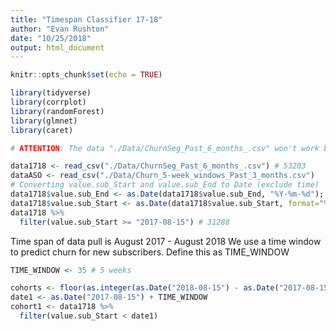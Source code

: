 ```yaml
---
title: "Timespan Classifier 17-18"
author: "Evan Rushton"
date: "10/25/2018"
output: html_document
---
```


```r
knitr::opts_chunk$set(echo = TRUE)
```

```r
library(tidyverse)
library(corrplot)
library(randomForest)
library(glmnet)
library(caret)
```

```r

# ATTENTION: The data "./Data/ChurnSeg_Past_6_months_.csv" won't work because it is aggregated aross subscription duration. Need to constrina the data during aggregation step in JQL

data1718 <- read_csv("./Data/ChurnSeg_Past_6_months_.csv") # 53203
dataASO <- read_csv("./Data/Churn_5-week_windows_Past_3_months.csv")
# Converting value.sub_Start and value.sub_End to Date (exclude time)
data1718$value.sub_End <- as.Date(data1718$value.sub_End, "%Y-%m-%d");
data1718$value.sub_Start <- as.Date(data1718$value.sub_Start, format="%Y-%m-%d")
data1718 %>% 
  filter(value.sub_Start >= "2017-08-15") # 31288
```

Time span of data pull is August 2017 - August 2018
We use a time window to predict churn for new subscribers. Define this as TIME_WINDOW

```r
TIME_WINDOW <- 35 # 5 weeks
```

```r
cohorts <- floor(as.integer(as.Date("2018-08-15") - as.Date("2017-08-15")) / TIME_WINDOW)
date1 <- as.Date("2017-08-15") + TIME_WINDOW
cohort1 <- data1718 %>% 
  filter(value.sub_Start < date1)
```

